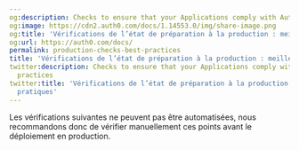 ```yaml
---
og:description: Checks to ensure that your Applications comply with Auth0 best practices
og:image: https://cdn2.auth0.com/docs/1.14553.0/img/share-image.png
og:title: 'Vérifications de l’état de préparation à la production : meilleures pratiques'
og:url: https://auth0.com/docs/
permalink: production-checks-best-practices
title: 'Vérifications de l’état de préparation à la production : meilleures pratiques'
twitter:description: Checks to ensure that your Applications comply with Auth0 best
  practices
twitter:title: 'Vérifications de l’état de préparation à la production : meilleures
  pratiques'
---
```


Les vérifications suivantes ne peuvent pas être automatisées, nous recommandons donc de vérifier manuellement ces points avant le déploiement en production.